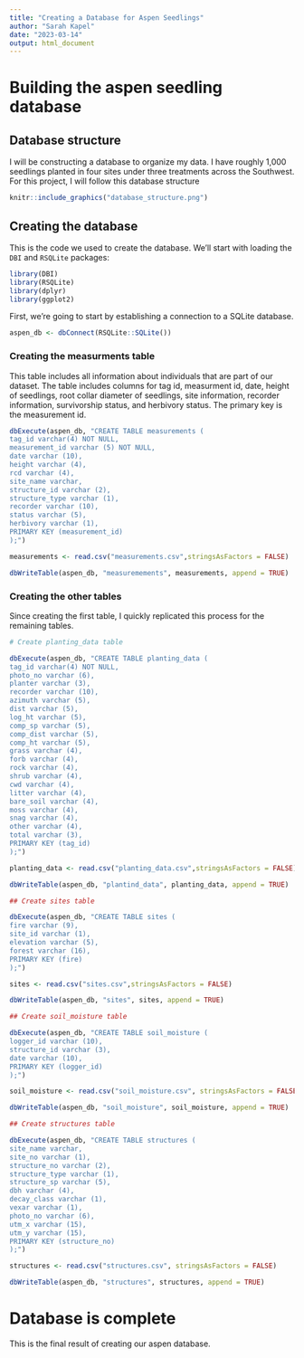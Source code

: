 ```yaml
---
title: "Creating a Database for Aspen Seedlings"
author: "Sarah Kapel"
date: "2023-03-14"
output: html_document
---
```


# Building the aspen seedling database 

## Database structure

I will be constructing a database to organize my data. I have roughly 1,000 seedlings planted in four sites under three treatments across the Southwest. For this project, I will follow this database structure

```r
knitr::include_graphics("database_structure.png")
```

## Creating the database 

This is the code we used to create the database. We'll start with loading the `DBI` and `RSQLite` packages:  

```r
library(DBI)
library(RSQLite)
library(dplyr)
library(ggplot2)
```

First, we're going to start by establishing a connection to a SQLite database. 

```r
aspen_db <- dbConnect(RSQLite::SQLite())

```

### Creating the measurments table

This table includes all information about individuals that are part of our dataset. The table includes columns for tag id, measurment id, date, height of seedlings, root collar diameter of seedlings, site information, recorder information, survivorship status, and herbivory status. The primary key is the measurement id. 

```r
dbExecute(aspen_db, "CREATE TABLE measurements (
tag_id varchar(4) NOT NULL,
measurement_id varchar (5) NOT NULL,
date varchar (10), 
height varchar (4), 
rcd varchar (4),
site_name varchar, 
structure_id varchar (2),
structure_type varchar (1),
recorder varchar (10), 
status varchar (5),
herbivory varchar (1),
PRIMARY KEY (measurement_id)
);")

measurements <- read.csv("measurements.csv",stringsAsFactors = FALSE)

dbWriteTable(aspen_db, "measuremements", measurements, append = TRUE)

```

### Creating the other tables 

Since creating the first table, I quickly replicated this process for the remaining tables. 

```r

# Create planting_data table 

dbExecute(aspen_db, "CREATE TABLE planting_data (
tag_id varchar(4) NOT NULL,
photo_no varchar (6), 
planter varchar (3), 
recorder varchar (10), 
azimuth varchar (5),
dist varchar (5), 
log_ht varchar (5), 
comp_sp varchar (5), 
comp_dist varchar (5), 
comp_ht varchar (5), 
grass varchar (4), 
forb varchar (4), 
rock varchar (4), 
shrub varchar (4), 
cwd varchar (4),
litter varchar (4), 
bare_soil varchar (4), 
moss varchar (4), 
snag varchar (4), 
other varchar (4), 
total varchar (3), 
PRIMARY KEY (tag_id)
);")

planting_data <- read.csv("planting_data.csv",stringsAsFactors = FALSE)

dbWriteTable(aspen_db, "plantind_data", planting_data, append = TRUE)

## Create sites table 

dbExecute(aspen_db, "CREATE TABLE sites (
fire varchar (9), 
site_id varchar (1), 
elevation varchar (5), 
forest varchar (16),
PRIMARY KEY (fire)
);")

sites <- read.csv("sites.csv",stringsAsFactors = FALSE)

dbWriteTable(aspen_db, "sites", sites, append = TRUE)

## Create soil_moisture table 

dbExecute(aspen_db, "CREATE TABLE soil_moisture (
logger_id varchar (10), 
structure_id varchar (3), 
date varchar (10),
PRIMARY KEY (logger_id)
);")

soil_moisture <- read.csv("soil_moisture.csv", stringsAsFactors = FALSE)

dbWriteTable(aspen_db, "soil_moisture", soil_moisture, append = TRUE)

## Create structures table 

dbExecute(aspen_db, "CREATE TABLE structures (
site_name varchar, 
site_no varchar (1), 
structure_no varchar (2),
structure_type varchar (1),
structure_sp varchar (5), 
dbh varchar (4), 
decay_class varchar (1), 
vexar varchar (1),
photo_no varchar (6), 
utm_x varchar (15), 
utm_y varchar (15),
PRIMARY KEY (structure_no)
);")

structures <- read.csv("structures.csv", stringsAsFactors = FALSE)

dbWriteTable(aspen_db, "structures", structures, append = TRUE)
```

# Database is complete

This is the final result of creating our aspen database. 
